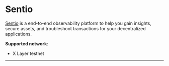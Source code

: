 # Sentio

[Sentio](https://www.sentio.xyz "Sentio") is a end-to-end observability platform to help you gain insights, secure assets, and troubleshoot transactions for your decentralized applications.

**Supported network**: 
- X Layer testnet
---

